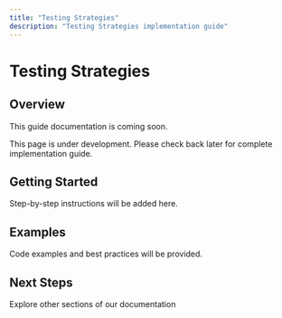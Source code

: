 ```yaml
---
title: "Testing Strategies"
description: "Testing Strategies implementation guide"
---
```


# Testing Strategies

## Overview

This guide documentation is coming soon.

<Info>
This page is under development. Please check back later for complete implementation guide.
</Info>

## Getting Started

Step-by-step instructions will be added here.

## Examples

Code examples and best practices will be provided.

## Next Steps

<Card title="Related Documentation" href="/api-reference/introduction">
  Explore other sections of our documentation
</Card>
